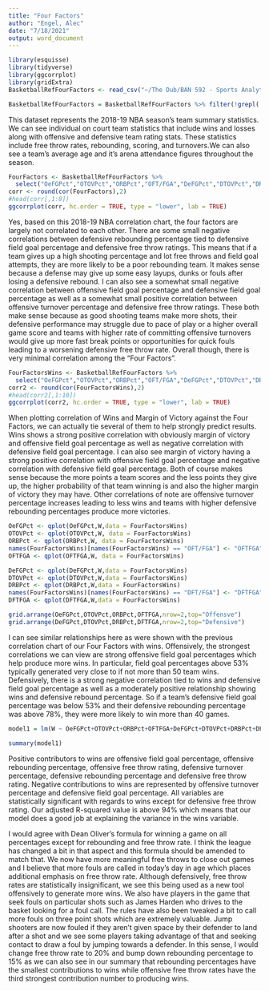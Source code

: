 ---
title: "Four Factors"
author: "Engel, Alec"
date: "7/18/2021"
output: word_document
---
```{r include=FALSE}
library(esquisse)
library(tidyverse)
library(ggcorrplot)
library(gridExtra)
BasketballRefFourFactors <- read_csv("~/The Dub/BAN 592 - Sports Analytics/Module 3/BasketballRefFourFactors.csv")
```

```{r}
BasketballRefFourFactors = BasketballRefFourFactors %>% filter(!grepl('League Average', Team))
```
This dataset represents the 2018-19 NBA season's team summary statistics. We can see individual on court team statistics that include wins and losses along with offensive and defensive team rating stats. These statistics include free throw rates, rebounding, scoring, and turnovers.We can also see a team's average age and it's arena attendance figures throughout the season. 

```{r echo=FALSE}
FourFactors <- BasketballRefFourFactors %>%
  select("OeFGPct","OTOVPct","ORBPct","OFT/FGA","DeFGPct","DTOVPct","DRBPct","DFT/FGA")
corr <- round(cor(FourFactors),2)
#head(corr[,1:8])
ggcorrplot(corr, hc.order = TRUE, type = "lower", lab = TRUE)
```

  Yes, based on this 2018-19 NBA correlation chart, the four factors are largely not correlated to each other. There are some small negative correlations between defensive rebounding percentage tied to defensive field goal percentage and defensive free throw ratings. This means that if a team gives up a high shooting percentage and lot free throws and field goal attempts, they are more likely to be a poor rebounding team. It makes sense because a defense may give up some easy layups, dunks or fouls after losing a defensive rebound. I can also see a somewhat small negative correlation between offensive field goal percentage and defensive field goal percentage as well as a somewhat small positive correlation between offensive turnover percentage and defensive free throw ratings. These both make sense because as good shooting teams make more shots, their defensive performance may struggle due to pace of play or a higher overall game score and teams with higher rate of committing offensive turnovers would give up more fast break points or opportunities for quick fouls leading to a worsening defensive free throw rate. Overall though, there is very minimal correlation among the "Four Factors".  

```{r echo=FALSE}
FourFactorsWins <- BasketballRefFourFactors %>%
  select("OeFGPct","OTOVPct","ORBPct","OFT/FGA","DeFGPct","DTOVPct","DRBPct","DFT/FGA","W","MOV")
corr2 <- round(cor(FourFactorsWins),2)
#head(corr2[,1:10])
ggcorrplot(corr2, hc.order = TRUE, type = "lower", lab = TRUE)
```

  When plotting correlation of Wins and Margin of Victory against the Four Factors, we can actually tie several of them to help strongly predict results. Wins shows a strong positive correlation with obviously margin of victory and offensive field goal percentage as well as negative correlation with defensive field goal percentage. I can also see margin of victory having a strong positive correlation with offensive field goal percentage and negative correlation with defensive field goal percentage. Both of course makes sense because the more points a team scores and the less points they give up, the higher probability of that team winning is and also the higher margin of victory they may have. Other correlations of note are offensive turnover percentage increases leading to less wins and teams with higher defensive rebounding percentages produce more victories.  

```{r echo=FALSE}
OeFGPct <- qplot(OeFGPct,W,data = FourFactorsWins)
OTOVPct <- qplot(OTOVPct,W, data = FourFactorsWins)
ORBPct <- qplot(ORBPct,W, data = FourFactorsWins)
names(FourFactorsWins)[names(FourFactorsWins) == "OFT/FGA"] <- "OFTFGA"
OFTFGA <- qplot(OFTFGA,W, data = FourFactorsWins)

DeFGPct <- qplot(DeFGPct,W,data = FourFactorsWins)
DTOVPct <- qplot(DTOVPct,W,data = FourFactorsWins)
DRBPct <- qplot(DRBPct,W,data = FourFactorsWins)
names(FourFactorsWins)[names(FourFactorsWins) == "DFT/FGA"] <- "DFTFGA"
DFTFGA <- qplot(DFTFGA,W,data = FourFactorsWins)

grid.arrange(OeFGPct,OTOVPct,ORBPct,OFTFGA,nrow=2,top="Offensve")
grid.arrange(DeFGPct,DTOVPct,DRBPct,DFTFGA,nrow=2,top="Defensive")
```

  I can see similar relationships here as were shown with the previous correlation chart of our Four Factors with wins. Offensively, the strongest correlations we can view are strong offensive field goal percentages which help produce more wins. In particular, field goal percentages above 53% typically generated very close to if not more than 50 team wins. Defensively, there is a strong negative correlation tied to wins and defensive field goal percentage as well as a moderately positive relationship showing wins and defensive rebound percentage. So if a team's defensive field goal percentage was below 53% and their defensive rebounding percentage was above 78%, they were more likely to win more than 40 games.   

```{r}
model1 = lm(W ~ OeFGPct+OTOVPct+ORBPct+OFTFGA+DeFGPct+DTOVPct+DRBPct+DFTFGA,FourFactorsWins)
```

```{r echo=FALSE}
summary(model1)
```

  Positive contributors to wins are offensive field goal percentage, offensive rebounding percentage, offensive free throw rating, defensive turnover percentage, defensive rebounding percentage and defensive free throw rating. Negative contributions to wins are represented by offensive turnover percentage and defensive field goal percentage. All variables are statistically significant with regards to wins except for defensive free throw rating. Our adjusted R-squared value is above 94%  which means that our model does a good job at explaining the variance in the wins variable.  

  I would agree with Dean Oliver's formula for winning a game on all percentages except for rebounding and free throw rate. I think the league has changed a bit in that aspect and this formula should be amended to match that. We now have more meaningful free throws to close out games and I believe that more fouls are called in today's day in age which places additional emphasis on free throw rate. Although defensively, free throw rates are statistically insignificant, we see this being used as a new tool offensively to generate more wins. We also have players in the game that seek fouls on particular shots such as James Harden who drives to the basket looking for a foul call. The rules have also been tweaked a bit to call more fouls on three point shots which are extremely valuable. Jump shooters are now fouled if they aren't given space by their defender to land after a shot and we see some players taking advantage of that and seeking contact to draw a foul by jumping towards a defender. In this sense, I would change free throw rate to 20% and bump down rebounding percentage to 15% as we can also see in our summary that rebounding percentages have the smallest contributions to wins while offensive free throw rates have the third strongest contribution number to producing wins.  

